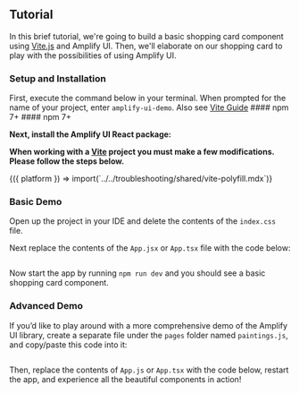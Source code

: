 
## Tutorial

In this brief tutorial, we're going to build a basic shopping card component using [Vite.js](https://vitejs.dev/) and Amplify UI. Then, we'll elaborate on our shopping card to play with the possibilities of using Amplify UI.

### Setup and Installation

First, execute the command below in your terminal. When prompted for the name of your project, enter `amplify-ui-demo`.  Also see [Vite Guide](https://vitejs.dev/guide/)
<Tabs>
  <TabItem title="JavaScript">
    #### npm 7+
    <TerminalCommand command="npm create vite@latest amplify-ui-demo -- --template react && cd amplify-ui-demo"/>
  </TabItem>
  <TabItem title="TypeScript">
    #### npm 7+
    <TerminalCommand command="npm create vite@latest amplify-ui-demo -- --template react-ts && cd amplify-ui-demo"/>
  </TabItem>
</Tabs>
<p>

**Next, install the Amplify UI React package:**
</p>
<TerminalCommand command="npm install @aws-amplify/ui-react aws-amplify"/>

**When working with a [Vite](https://vitejs.dev) project you must make a few modifications. Please follow the steps below.**

<Fragment>
  {({ platform }) => import(`../../troubleshooting/shared/vite-polyfill.mdx`)}
</Fragment>

### Basic Demo

Open up the project in your IDE and delete the contents of the `index.css` file. 

Next replace the contents of the `App.jsx` or `App.tsx` file with the code below:

<Example>
  <ExampleCode>
  
```tsx file=./examples/BasicExampleCode.tsx

```

  </ExampleCode>
  <BasicShoppingCard />
</Example>

Now start the app by running `npm run dev` and you should see a basic shopping card component.

### Advanced Demo

If you’d like to play around with a more comprehensive demo of the Amplify UI library, create a separate file under the `pages` folder named `paintings.js`, and copy/paste this code into it:

<ExampleCode>

```tsx file=./examples/paintings.ts

```

  </ExampleCode>

Then, replace the contents of `App.js` or `App.tsx` with the code below, restart the app, and experience all the beautiful components in action!

<Example>
  <ExampleCode>

```tsx file=./examples/AdvancedExampleCode.tsx

```

  </ExampleCode>
  <AdvancedShoppingCard />
</Example>
